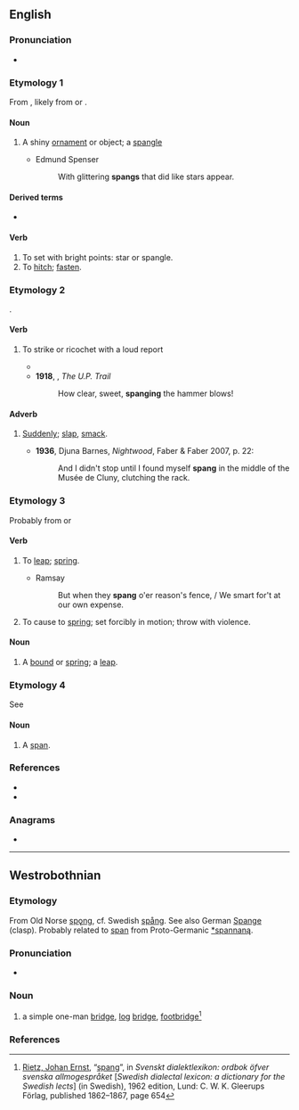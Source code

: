 {{also|Spang|spång}}
==English==

===Pronunciation===
* {{rhymes|æŋ|lang=en}}

===Etymology 1===
From {{inh|en|enm|spang||a small piece of ornamental metal; spangle; small ornament; a bowl or cup}}, likely from {{der|en|dum|spange||buckle, clasp}} or {{der|en|ang|spang||buckle, clasp}}.

{{etymstub|en}}

====Noun====
{{en-noun}}

# {{lb|en|obsolete}} A shiny [[ornament]] or object; a [[spangle]]
#* Edmund Spenser
#*: With glittering '''spangs''' that did like stars appear.

====Derived terms====
* {{l|en|spangle}}

====Verb====
{{en-verb}}

# To set with bright points: star or spangle.
# To [[hitch]]; [[fasten]].

===Etymology 2===
{{onom|en}}.

====Verb====
{{en-verb}}

# {{lb|en|intransitive|of a flying object such as a bullet}} To strike or ricochet with a loud report
#* {{RQ:Crane Red Badge of Courage|18|173|Occasional bullets buzzed in the air and '''spanged''' into tree trunks.}}
#* '''1918''', {{w|Zane Grey}}, ''The U.P. Trail''
#*: How clear, sweet, '''spanging''' the hammer blows!

====Adverb====
{{en-adv|-}}

# {{lb|en|dated}} [[suddenly|Suddenly]]; [[slap]], [[smack]].
#* '''1936''', Djuna Barnes, ''Nightwood'', Faber & Faber 2007, p. 22:
#*: And I didn't stop until I found myself '''spang''' in the middle of the Musée de Cluny, clutching the rack.

===Etymology 3===
Probably from {{m|en|spring}} {{qualifier|verb}} or {{m|en|spank}} {{qualifier|verb}} {{rfv-etym|en}}

====Verb====
{{en-verb}}

# {{lb|en|intransitive|dialect|UK|Scotland}} To [[leap]]; [[spring]].
#* Ramsay
#*: But when they '''spang''' o'er reason's fence, / We smart for't at our own expense.
# {{lb|en|transitive|dialect|UK|Scotland}} To cause to [[spring]]; set forcibly in motion; throw with violence.

====Noun====
{{en-noun}}

# {{lb|en|Scotland}} A [[bound]] or [[spring]]; a [[leap]].
#: {{rfquotek|Sir Walter Scott}}

===Etymology 4===
See {{m|en|span}}

====Noun====
{{en-noun}}

# {{lb|en|Scotland}} A [[span]].

===References===
* {{R:Century 1911}}
* {{R:Webster 1913}}

===Anagrams===
* {{anagrams|en|a=agnps|Pangs|pangs}}

----

==Westrobothnian==
===Etymology===
From Old Norse [[spǫng]], cf. Swedish [[spång]]. See also German [[Spange]] (clasp). Probably related to [[span]] from Proto-Germanic [[Reconstruction:Proto-Germanic/spannaną|*spannaną]].

===Pronunciation===
* {{IPA|lang=gmq-bot|[spɑ́ŋː]|[spɒ́ŋː]}} {{gmq-bot-pronu-note}}
*: {{rhymes|lang=gmq-bot|áŋɡ}}

===Noun===
{{head|gmq-bot|noun|definite singular|spanga|plural|spinger|definite plural|spingren|g=f}}

# a simple one-man [[bridge]], [[log]] [[bridge]], [[footbridge]]<ref>[[w:sv:Ernst Rietz|Rietz, Johan Ernst]], “[http://runeberg.org/dialektl/0684.html spang]”, in ''Svenskt dialektlexikon: ordbok öfver svenska allmogespråket'' [''Swedish dialectal lexicon: a dictionary for the Swedish lects''] (in Swedish), 1962 edition, Lund: C. W. K. Gleerups Förlag, published 1862–1867, page 654</ref>

===References===
<references/>